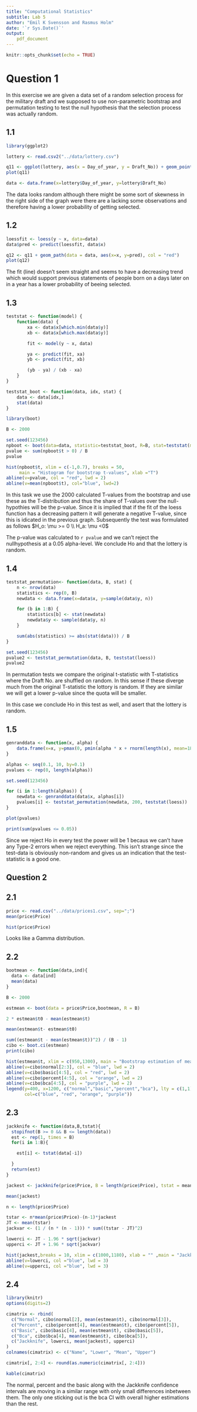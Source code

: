 ```yaml
---
title: "Computational Statistics"
subtitle: Lab 5
author: "Emil K Svensson and Rasmus Holm"
date: '`r Sys.Date()`'
output:
    pdf_document
---
```


```r
knitr::opts_chunk$set(echo = TRUE)
```

# Question 1

In this exercise we are given a data set of a random selection process for the military draft and we supposed to use non-parametric bootstrap and permutation testing to test the null hypothesis that the selection process was actually random.

## 1.1

```r
library(ggplot2)

lottery <- read.csv2("../data/lottery.csv")

q11 <- ggplot(lottery, aes(x = Day_of_year, y = Draft_No)) + geom_point()
plot(q11)

data <- data.frame(x=lottery$Day_of_year, y=lottery$Draft_No)
```

The data looks random although there might be some sort of skewness in the right side of the graph were there are a lacking some observations and therefore having a lower probability of getting selected.

## 1.2

```r
loessfit <- loess(y ~ x, data=data)
data$pred <- predict(loessfit, data$x)

q12 <- q11 + geom_path(data = data, aes(x=x, y=pred), col = "red")
plot(q12)
```

The fit (line) doesn't seem straight and seems to have a decreasing trend which would support previous statements of people born on a days later on in a year has a lower probability of beeing selected.

## 1.3

```r
teststat <- function(model) {
    function(data) {
        xa <- data$x[which.min(data$y)]
        xb <- data$x[which.max(data$y)]

        fit <- model(y ~ x, data)

        ya <- predict(fit, xa)
        yb <- predict(fit, xb)

        (yb - ya) / (xb - xa)
    }
}

teststat_boot <- function(data, idx, stat) {
    data <- data[idx,]
    stat(data)
}
```

```r
library(boot)

B <- 2000

set.seed(123456)
npboot <- boot(data=data, statistic=teststat_boot, R=B, stat=teststat(model=loess))
pvalue <- sum(npboot$t > 0) / B
pvalue
```

```r
hist(npboot$t, xlim = c(-1,0.7), breaks = 50,
     main = "Histogram for bootstrap t-values", xlab ="T")
abline(v=pvalue, col = "red", lwd = 2)
abline(v=mean(npboot$t), col="blue", lwd=2)
```

In this task we use the 2000 calculated T-values from the bootstrap and use these as the T-distribution and thus the share of T-values over the null-hypothies will be the p-value. Since it is implied that if the fit of the loess function has a decreasing pattern it will generate a negative T-value, since this is idicated in the previous graph. Subsequently the test was formulated as follows $H_o: \mu >= 0 \\ H_a: \mu <0$

The p-value was calculated to `r pvalue` and we can't reject the nullhypothesis at a 0.05 alpha-level. We conclude Ho and that the lottery is random.

## 1.4

```r
teststat_permutation<- function(data, B, stat) {
    n <- nrow(data)
    statistics <- rep(0, B)
    newdata <- data.frame(x=data$x, y=sample(data$y, n))

    for (b in 1:B) {
        statistics[b] <- stat(newdata)
        newdata$y <- sample(data$y, n)
    }

    sum(abs(statistics) >= abs(stat(data))) / B
}

set.seed(123456)
pvalue2 <- teststat_permutation(data, B, teststat(loess))
pvalue2
```

In permutation tests we compare the original t-statistic with T-statistics where the Draft No. are shuffled on random. In this sense if these diverge much from the original T-statistic the lottory is random. If they are similar we will get a lower p-value since the quota will be smaller.

In this case we conclude Ho in this test as well, and asert that the lottery is random.

## 1.5

```r
genranddata <- function(x, alpha) {
    data.frame(x=x, y=pmax(0, pmin(alpha * x + rnorm(length(x), mean=183, sd=10), 366)))
}

alphas <- seq(0.1, 10, by=0.1)
pvalues <- rep(0, length(alphas))

set.seed(123456)

for (i in 1:length(alphas)) {
    newdata <- genranddata(data$x, alphas[i])
    pvalues[i] <- teststat_permutation(newdata, 200, teststat(loess))
}

plot(pvalues)
```

```r
print(sum(pvalues <= 0.05))
```
Since we reject Ho in every test the power will be 1 becaus we can't have any Type-2 errors when we reject everything. This isn't strange since the test-data is obviously non-random and gives us an indication that the test-statistic is a good one.

\newpage

## Question 2

## 2.1

```r
price <- read.csv("../data/prices1.csv", sep=";")
mean(price$Price)
```

```r
hist(price$Price)
```

Looks like a Gamma distribution.

## 2.2

```r
bootmean <- function(data,ind){
  data <- data[ind]
  mean(data)
}

B <- 2000

estmean <- boot(data = price$Price,bootmean, R = B)

2 * estmean$t0 - mean(estmean$t)

mean(estmean$t- estmean$t0)

sum((estmean$t - mean(estmean$t))^2) / (B - 1)
cibo <- boot.ci(estmean)
print(cibo)
```


```r
hist(estmean$t, xlim = c(950,1300), main = "Bootstrap estimation of mean", xlab = "")
abline(v=cibo$normal[2:3], col = "blue", lwd = 2)
abline(v=cibo$basic[4:5], col = "red", lwd = 2)
abline(v=cibo$percent[4:5], col = "orange", lwd = 2)
abline(v=cibo$bca[4:5], col = "purple", lwd = 2)
legend(y=400, x=1200, c("normal","basic","percent","bca"), lty = c(1,1),
       col=c("blue", "red", "orange", "purple"))
```

## 2.3

```r
jackknife <- function(data,B,tstat){
  stopifnot(B >= 0 && B <= length(data))
  est <- rep(1, times = B)
  for(i in 1:B){

    est[i] <- tstat(data[-i])

  }
  return(est)
}

jackest <- jackknife(price$Price, B = length(price$Price), tstat = mean)

mean(jackest)

n <- length(price$Price)

tstar <- n*mean(price$Price)-(n-1)*jackest
JT <- mean(tstar)
jackvar <- (1 / (n * (n - 1))) * sum((tstar - JT)^2)

lowerci <- JT - 1.96 * sqrt(jackvar)
upperci <- JT + 1.96 * sqrt(jackvar)

hist(jackest,breaks = 10, xlim = c(1000,1180), xlab = "" ,main = "Jackknife estimate")
abline(v=lowerci, col ="blue", lwd = 3)
abline(v=upperci, col ="blue", lwd = 3)
```

## 2.4

```r
library(knitr)
options(digits=2)

cimatrix <- rbind(
  c("Normal", cibo$normal[2], mean(estmean$t), cibo$normal[3]),
  c("Percent", cibo$percent[4], mean(estmean$t), cibo$percent[5]),
  c("Basic", cibo$basic[4], mean(estmean$t), cibo$basic[5]),
  c("Bca", cibo$bca[4], mean(estmean$t), cibo$bca[5]),
  c("Jackknife", lowerci, mean(jackest), upperci)
)
colnames(cimatrix) <- c("Name", "Lower", "Mean", "Upper")

cimatrix[, 2:4] <- round(as.numeric(cimatrix[, 2:4]))

kable(cimatrix)
```

The normal, percent  and the basic along with the Jackknife confidence intervals are moving in a similar range with only small differences inbetween them. The only one sticking out is the bca CI with overall higher estimations than the rest.
